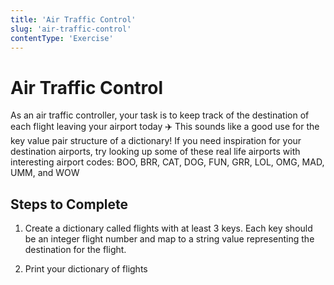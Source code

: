 ```yaml
---
title: 'Air Traffic Control'
slug: 'air-traffic-control'
contentType: 'Exercise'
---
```


# Air Traffic Control

As an air traffic controller, your task is to keep track of the destination of each flight leaving
your airport today :airplane: This sounds like a good use for the key value pair structure of a
dictionary! If you need inspiration for your destination airports, try looking up some of these real
life airports with interesting airport codes: BOO, BRR, CAT, DOG, FUN, GRR, LOL, OMG, MAD, UMM, and
WOW

## Steps to Complete

1. Create a dictionary called flights with at least 3 keys. Each key should be an integer flight
   number and map to a string value representing the destination for the flight.

2. Print your dictionary of flights

<Exercise contentSrc="@makeschool2/T10-AirTrafficControl" title="Air Traffic Control" />
